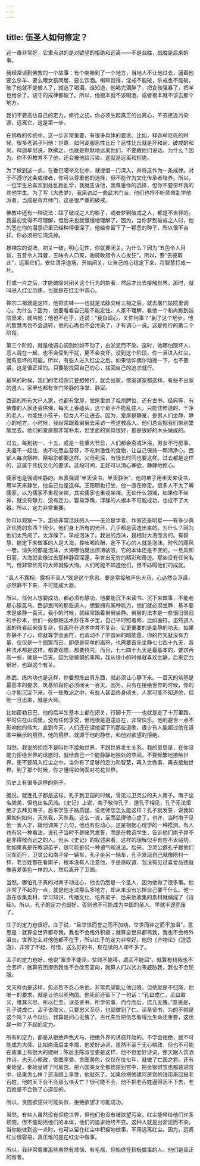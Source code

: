 ```yaml
---
---
---
```

title: 伍圣人如何修定？
---




这一章非常好，它重点讲的是对欲望的拒绝和远离——不是战胜，战胜是后来的事。

我经常谈到佛教的一个故事：有个喇嘛到了一个地方，当地人不让他过去，逼着他要么杀羊、要么跟女孩同居、要么饮酒。喇嘛觉得，淫戒不能破，杀戒也不能破，破了他就不是僧人了，就选了喝酒。谁知道，他喝完酒醉了，把女孩强暴了，把羊也给杀了。该守的戒律都破了。所以，他根本就不该喝酒，或者根本就不该去那个地方。

我们不要高估自己的定力。修行之初，你必须生起真正的出离心，不去接近污染源，远离它，这是第一步。

在佛教的传统中，这一步非常重要，有很多具体的要求。比如，释迦牟尼死的时候，很多老弟子问他：世尊，如何调服恶性比丘？恶性比丘就是坏和尚、破戒的和尚。释迦牟尼说，默摈之。也就是默默地远离他们，不要跟他们说话。为什么？因为，你不但教育不了他，还会被他给污染。这就是远离和拒绝。

为了做到这一点，在香巴噶举文化中，就提倡一门深入，并将这作为一条戒律。对于不遵守这条戒律者，你可以尊重他的选择，但不能作为文化传承者培养。所以，一位学生总喜欢到处乱跑乱学，我就告诉他，我尊重你的选择，但你不要带坏我的其他学生。为了写《大悲梦》，我采访过一些武术门派，他们也将不听师命乱学他派者，当成是背弃师门，这是很严重的破戒。

佛教中还有一种说法：踩了破戒之人的影子，或者梦到破戒之人，都是不吉祥的。我最初觉得不可理解，但后来也就慢慢地理解了。因为，当你梦到破戒之人时，他的恶在你的潜意识里已经种得很深了，他给你留下了一颗恶的种子，所以很不吉祥，你必须把它清洗掉。

按禅宗的说法，初关一破，明心见性，你就要闭关。为什么？因为“五色令人目盲，五音令人耳聋，五味令人口爽，驰骋畋猎令人心发狂”。所以，要“去彼取此”，远离它们，安住清净道场，开始闭关，让自己的心稳定下来，将智慧打成一片。

打成一片之后，才能破除对闭关这个行为的执著，然后才出去接触世界。那时，就叫进入红尘历炼，也就是在红尘中调心。

禅宗二祖就是这样，他把衣钵——也就是法脉交给三祖之后，就去屠门妓院里调心。为什么？因为，他要看看自己能不能定住。人家不理解，看他一个和尚跑到妓院里来，就骂他；他也不在乎，还说：“我自调心，关你何事？”到了这个地步，他的智慧再也不会退转，他的心再也不会污染了，才有调心一说。这是修行的第二个阶段。

第三个阶段，就是他调心调到如如不动了，出淤泥而不染。这时，他哪怕跟坏人、恶人混在一起，也不会受到干扰，更不会变坏。没到这个阶段，你一旦进入红尘，就有变坏的可能。所以，有些人进入红尘之后，如果信仰偶尔动摇一下，也不要紧。这是很正常的。只要能找回自己的心，找回自己的追求就行。

最早的时候，我们的老祖宗只要想修行，就会出家，佛家道家都这样。有些不出家的道人，家里也都有专门坐静的净堂、静室。

西部的所有大户人家，也都有堂屋，堂屋里供了祖宗牌位，还有古书、经典等，有佛像的人家还会供佛，每天上香磕头。这个房子不能乱住人，只能住修道的、干净的老人，也能住小孩子，但女人不让进去。因为，堂屋是静室，是男人们坐静、静心的地方。小时候，我经常跟着舅舅去采访一些道教高人。他们总会把我们带到堂屋里去。他们的堂屋都非常朴素，但里面的家具很好，都是很好的木头做成的。

过去，每到初一、十五，或是一些重大节日，人们都会斋戒沐浴，男女不行房事，夫妻不一起住，也不吃葱韭苔蒜，不吃刺激性的食物，让自己保持一颗清净心。西部人每次祭神、祭祖宗都要这样。父母死后，有很长时间也要这样。过去都是这样的，这属于传统文化的要求。这段时间，正好可以清心寡欲，静静地修心。

儒家也是强调坐静的。朱熹强调“半天读书，半天静坐”，他的弟子用半天来读书，用半天来静坐，他自己也是这样。王阳明也打坐，他一直在修定。很多人不太了解儒家，以为儒家不重视坐禅，其实儒家也重视坐禅。无论什么领域，如果你不坐禅，就没有静力、没有定力，容易浮躁，浮躁的人根本不可能成功，也成不了大器。所以，定力非常重要。

你可以观察一下，那些非常活跃的人——无论是学者、作家还是明星——有多少真正优秀的东西？很少。他们身上所有的光环，几乎都是营造出来的。为什么？因为他们太热闹了，太浮躁了，早成泡沫了。我说的泡沫，是相对大海而言的。有智慧、能定下来做事的人是大海，靠吆喝应酬、定不下心的人就是泡沫。时代的飓风一卷，消失的都是泡沫，大海哪怕晃出惊涛骇浪，它的本体还是不变的。一旦风和日丽，大海就会像过去那样静寂深邃，孕育出无穷的精彩和奇迹。那些没有任何名气，但非常优秀的大师就像大海。人们可能不知道他们，但不妨碍他们的成就。

“真人不露相，露相不真人”就是这个意思。要是常接触声色犬马，心必然会浮躁，必然静不下来，不可能成大器。

所以，任何人想要成功，都必须有静功，他要能沉下来读书、沉下来做事，不能老是心猿意马。西部民间的那些道人，想要拥有某种能力，他们就必须坐静，基本要求是坐静一百天。我小的时候，就经常跟着舅舅坐静。舅舅的法本是一些很旧很旧的手抄本，他们一般都把法术抄在本子里，自己平时照着修，比如画符。虽然道人画的符看起来很复杂，但画符在道术中并不复杂，它更重要的是坐静的功夫。如果你静不了心，你就算学会画符，也调动不了宇宙间的暗能量，你的符咒就没有力量，仅仅是一个图案而已。即便是简单的画符，也需要首先坐静七七四十九天，各种法术都是这样，都要观想，都要持咒。而且，七七四十九天是最基本的，要求再高一些，就是一百天。因为受舅舅的熏陶，我从很小的时候就喜欢坐静，后来定力很好，也跟这个有关。

练武、练内功也是这样，你要想炼出真东西，就必须让心静下来。一百天的筑基是最基本的要求，筑基阶段你必须闭关一百天。因为，只有在拒绝世界的时候，你的心才能沉淀下来。在一些教派之中，有些人甚至终身闭关，人家可能不知道他，但他一旦出来，就是大师。

比如密勒日巴，他的后半生基本上都在闭关，行脚十万——也就是走了十万里路，平时住在山洞里，没有任何享受，但他很是逍遥自在，非常快乐。他的避世一点不影响他的伟大，直到今天，人们还在读他留下的那些道歌，很少有人能超过他在道歌中展示的境界。他的境界，就源于他的静修，和他对欲望的拒绝。

当然，我说的拒绝不是叫你不接触世界，不跟世界发生关系。我的意思是，在你没能力拒绝世界的诱惑时，就给自己一个能静静地独处的空间，不要频繁地接触世界，更不要陷入红尘之中。当你有了足够的定力和智慧，再入世做事，再去接触世界。到了那个时候，你才懂得如何面对花花世界。

历史上有很多这样的例子。

据说，就连孔子都是这样。孔子到卫国的时候，曾见过卫灵公的夫人南子。南子出名貌美，但也出名风流。《史记》上说，南子敬仰孔子，邀孔子相见，孔子无法拒绝才去拜见南子，后来学生子路质疑，说老师您怎么能这样？孔子就发誓，说我如果如何如何，天杀我，天杀我。这么一说，反而显得他心虚了。也许，当时南子见他一表人才，跟他调笑了几句，他也有些动心。这是根据心理学的一种推测。有人也有另一种看法，说孔子当时不是赌咒发誓，而是在教调学生，告诉他们南子并不是非得敬而远之的人。但从《史记》的叙述来看，这样的理解似乎有些不太贴切。他如果真是在教调弟子，很可能是另一种语气和说法。后来，卫灵公邀孔子跟他们同车而行，卫灵公和南子坐一辆车，孔子坐另一辆车，孔子发现自己就像陪衬一样，老百姓都在看南子，根本没有人注意他，于是感叹道，我没有见过喜爱品德就像喜爱美色一样的人，然后离开了卫国。

当然，哪怕孔子真的对南子动过心，他也仍然是一个圣人，因为他做了很多事。他非常了不起的一点，就是他走过那么多地方，却从来没有忘掉自己要干什么。他一直在收集素材、学习知识、传播文化、培养弟子，后来他收集的素材就编成了《诗经》。所以，孔子的定力也很好，否则他不可能成为中国的圣人，早就半途而废了。

庄子的定力也很好。庄子说，“且举世而誉之而不加劝，举世而非之而不加沮”，意思是：就算全世界都夸我，我也不会格外积极；就算全世界都骂我，我也不会格外沮丧。世界怎么对他他都不在乎，所以庄子的定力非常好。他的《齐物论》《逍遥游》，非常了不起，可惜，这么好的书，现在读的人却不多了。

孟子的定力也好，他说“富贵不能淫，贫贱不能移，威武不能屈”。就算有钱我也不会变坏，就算穷困潦倒我也不会改变志向，就算人们以武力来威胁我，我也不会屈服。

文天祥也是这样，忽必烈不忍心杀他，非常希望能让他归降，但他就是不归降，他唯一的要求，就是让他以死殉国。他死前还留下了一句话：“孔曰成仁，孟曰取义，惟其义尽，所以仁至。读圣贤书，所学何事，而今而后，庶几无愧。”意思是，孔子说成仁，孟子说取义，只要忠义至尽，也就做到了仁。读圣贤书，为的不就是这个吗？从今以后，我算是问心无愧了。古代先哲把信念看得比生命还重要，这也是一种了不起的定力。

所有的定力，都是从拒绝声色犬马、拒绝外界的诱惑开始的。不学会拒绝，就不可能成为大师。比如南唐后主李煜，他爱好诗词，虽然不至于无心朝政，但也不可能在政事上有很大的建树；陈后主陈叔宝更是这样，他不但爱好诗词，整天跟人饮酒作诗，也无心朝政，贪图享受、贪图美色，仅仅在位七年，就做了亡国之君。还有秦始皇，秦始皇建了阿房宫，把六国美女全都掳掠到宫中，把金银财宝也都装进宫中，结果怎么样？还没顾上享受，他就死了。如果他把修建阿房宫的钱用来回报老百姓，他的天下会不会那么快灭亡？很可能不会，他不把老百姓逼得活不下去，老百姓是不会铁了心造反的。

所以，贪图欲望只可能失败，拒绝欲望才可能成功。

当然，有些人虽然没有拒绝世界，但他们也没有被欲望污染，红尘能带给他们许多烦恼，但不能动摇他们的本体，他们的追求始终不变。这种人就是出淤泥而不染。当你能做到这一点时，也可以留在红尘中积极地做事，不用远离红尘。因为，远离红尘很容易，真正难的是在红尘中做事。

所以，我非常尊重那些虽然有烦恼、有毛病，但始终在积极做事的人。他们是真正的智者。